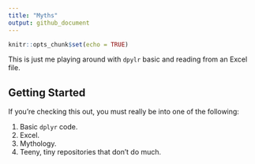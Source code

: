 ```yaml
---
title: "Myths"
output: github_document
---
```


```r
knitr::opts_chunk$set(echo = TRUE)
```

This is just me playing around with `dpylr` basic and reading from an Excel file.

## Getting Started

If you're checking this out, you must really be into one of the following:

1. Basic `dplyr` code.
2. Excel.
3. Mythology.
4. Teeny, tiny repositories that don't do much.

